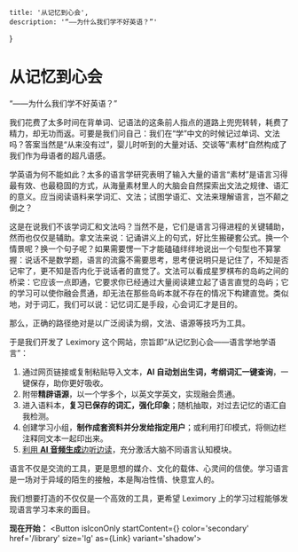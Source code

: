 
    title: '从记忆到心会',
    description: '“——为什么我们学不好英语？”'
}

# 从记忆到心会

“——为什么我们学不好英语？”

我们花费了太多时间在背单词、记语法的这条前人指点的道路上兜兜转转，耗费了精力，却无功而返。可要是我们问自己：我们在“学”中文的时候记过单词、文法吗？答案当然是“从来没有过”，婴儿时听到的大量对话、交谈等“素材”自然构成了我们作为母语者的超凡语感。

学英语为何不能如此？太多的语言学研究表明了输入大量的语言“素材”是语言习得最有效、也最稳固的方式，从海量素材里人的大脑会自然探索出文法之规律、语汇的意义。应当阅读语料来学词汇、文法；试图学语汇、文法来理解语言，岂不颠之倒之？

这是在说我们不该学词汇和文法吗？当然不是，它们是语言习得进程的关键辅助，然而也仅仅是辅助。拿文法来说：记诵讲义上的句式，好比生搬硬套公式。换一个情景呢？换一个句子呢？如果需要愣一下才能磕磕绊绊地说出一个句型也不算掌握：说话不是数学题，语言的流露不需要思考，思考便说明只是记住了，不知是否记牢了，更不知是否内化于说话者的直觉了。文法可以看成星罗棋布的岛屿之间的桥梁：它应该一点即通，它要求你已经通过大量阅读建立起了语言直觉的岛屿；它的学习可以使你融会贯通，却无法在那些岛屿本就不存在的情况下构建直觉。类似地，对于词汇，我们可以说：记忆词汇是手段，心会词汇才是目的。

那么，正确的路径绝对是以广泛阅读为纲，文法、语源等技巧为工具。

于是我们开发了 Leximory 这个网站，宗旨即“从记忆到心会——语言学地学语言”：

<div style={{
	fontFamily: defaultFontFamily,
}}>
<ShowcaseAnnotation />
</div>

1. 通过网页链接或复制粘贴导入文本，**AI 自动划出生词，考纲词汇一键查询**，一键保存，助你更好吸收。
2. 附带**精辟语源**，以一个学多个，以英文学英文，实现融会贯通。
3. 进入语料本，**复习已保存的词汇，强化印象**；随机抽取，对过去记忆的语汇自我检测。
4. 创建学习小组，**制作成套资料并分发给指定用户**；或利用打印模式，将侧边栏注释同文本一起印出来。
5. [利用 **AI 音频生成**边听边读](/blog/reading-while-listening)，充分激活大脑不同语言认知模块。

语言不仅是交流的工具，更是思想的媒介、文化的载体、心灵间的信使。学习语言是一场对于异域的陌生的接触，本是陶冶性情、快意宜人的。

我们想要打造的不仅仅是一个高效的工具，更希望 Leximory 上的学习过程能够发现语言学习本来的面目。

**现在开始：** <Button isIconOnly startContent={<PiGlobeStandDuotone></PiGlobeStandDuotone>} color='secondary' href='/library' size='lg' as={Link} variant='shadow'></Button>
